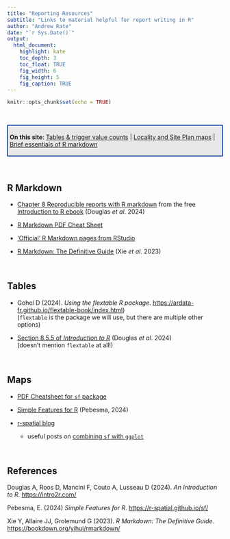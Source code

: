 ```yaml
---
title: "Reporting Resources"
subtitle: "Links to material helpful for report writing in R"
author: "Andrew Rate"
date: "`r Sys.Date()`"
output: 
  html_document:
    highlight: kate
    toc_depth: 3
    toc_float: TRUE
    fig_width: 6
    fig_height: 5
    fig_caption: TRUE
---
```


```r
knitr::opts_chunk$set(echo = TRUE)
```

&nbsp;

<div style="border: 2px solid #039; background-color:#e8e8e8; padding: 4px;">
**On this site**: [Tables & trigger value counts](tablesPlus.html) | [Locality and Site Plan maps](maps-location-siteplan.html) | [Brief essentials of R markdown](One-page_R-Markdown.html)
</div>

&nbsp;

## R Markdown

- [Chapter 8 Reproducible reports with R markdown](https://intro2r.com/rmarkdown_r.html){target="_blank"} from the free [Introduction to R ebook](https://intro2r.com/){target="_blank"} (Douglas *et al*. 2024)

- [R Markdown PDF Cheat Sheet](https://github.com/rstudio/cheatsheets/raw/main/rmarkdown-2.0.pdf){target="_blank"}

- ['Official' R Markdown pages from RStudio](https://rmarkdown.rstudio.com/lesson-1.html){target="_blank"}

- [R Markdown: The Definitive Guide](https://bookdown.org/yihui/rmarkdown/){target="_blank"} (Xie *et al*. 2023)

&nbsp;

## Tables

- Gohel D (2024). *Using the flextable R package*. [https://ardata-fr.github.io/flextable-book/index.html](https://ardata-fr.github.io/flextable-book/index.html){target="_blank"})<br />
(`flextable` is the package we will use, but there are multiple other options)

- [Section 8.5.5 of *Introduction to R*](https://intro2r.com/r-markdown-anatomy.html#adding-tables){target="_blank"} (Douglas *et al*. 2024)<br />
(doesn't mention `flextable` at all!)

&nbsp;

## Maps

- [PDF Cheatsheet for `sf` package](https://github.com/rstudio/cheatsheets/blob/main/sf.pdf){target="_blank"}

- [Simple Features for R](https://r-spatial.github.io/sf/){target="_blank"} (Pebesma, 2024)

- [r-spatial blog](https://r-spatial.org/){target="_blank"}
  - useful posts on [combining `sf` with `ggplot`](https://r-spatial.org/r/2018/10/25/ggplot2-sf.html){target="_blank"}

&nbsp;

## References

Douglas A, Roos D, Mancini F, Couto A, Lusseau D (2024). 
*An Introduction to R*. 
[https://intro2r.com/](https://intro2r.com/){target="_blank"}

Pebesma, E. (2024) *Simple Features for R*. [https://r-spatial.github.io/sf/](https://r-spatial.github.io/sf/){target="_blank"}

Xie Y, Allaire JJ, Grolemund G (2023). 
*R Markdown: The Definitive Guide*.
[https://bookdown.org/yihui/rmarkdown/](https://bookdown.org/yihui/rmarkdown/){target="_blank"}

&nbsp;
